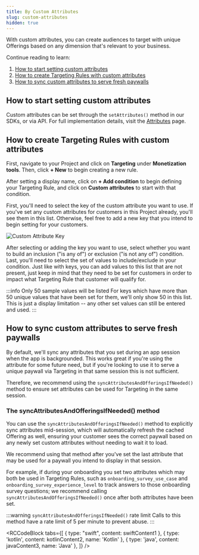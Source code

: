 ```yaml
---
title: By Custom Attributes
slug: custom-attributes
hidden: true
---
```


With custom attributes, you can create audiences to target with unique Offerings based on any dimension that's relevant to your business.


<YouTubeEmbed videoId="sFv5YtWhVas" title="Targeting by Custom Attributes" />

Continue reading to learn:

1. [How to start setting custom attributes](/tools/targeting/custom-attributes#how-to-start-setting-custom-attributes)
2. [How to create Targeting Rules with custom attributes](/tools/targeting/custom-attributes#how-to-create-targeting-rules-with-custom-attributes)
3. [How to sync custom attributes to serve fresh paywalls](/tools/targeting/custom-attributes#how-to-sync-custom-attributes-to-serve-fresh-paywalls)

## How to start setting custom attributes

Custom attributes can be set through the `setAttributes()` method in our SDKs, or via API. For full implementation details, visit the [Attributes](/customers/customer-attributes) page.

## How to create Targeting Rules with custom attributes

First, navigate to your Project and click on **Targeting** under **Monetization tools**. Then, click **+ New** to begin creating a new rule.

After setting a display name, click on **+ Add condition** to begin defining your Targeting Rule, and click on **Custom attributes** to start with that condition.

First, you'll need to select the key of the custom attribute you want to use. If you've set any custom attributes for customers in this Project already, you'll see them in this list. Otherwise, feel free to add a new key that you intend to begin setting for your customers.

![Custom Attribute Key](/docs_images/offerings/targeting/by-custom-attribute.png)

After selecting or adding the key you want to use, select whether you want to build an inclusion ("is any of") or exclusion ("is not any of") condition. Last, you'll need to select the set of values to include/exclude in your condition. Just like with keys, you can add values to this list that are not present, just keep in mind that they need to be set for customers in order to impact what Targeting Rule that customer will qualify for.

:::info Only 50 sample values will be listed
For keys which have more than 50 unique values that have been set for them, we'll only show 50 in this list. This is just a display limitation -- any other set values can still be entered and used.
:::

## How to sync custom attributes to serve fresh paywalls

By default, we'll sync any attributes that you set during an app session when the app is backgrounded. This works great if you're using the attribute for some future need, but if you're looking to use it to serve a unique paywall via Targeting in that same session this is not sufficient.

Therefore, we recommend using the `syncAttributesAndOfferingsIfNeeded()` method to ensure set attributes can be used for Targeting in the same session.

### The syncAttributesAndOfferingsIfNeeded() method

You can use the `syncAttributesAndOfferingsIfNeeded()` method to explicitly sync attributes mid-session, which will automatically refresh the cached Offering as well, ensuring your customer sees the correct paywall based on any newly set custom attributes without needing to wait it to load.

We recommend using that method after you've set the last attribute that may be used for a paywall you intend to display in that session.

For example, if during your onboarding you set two attributes which may both be used in Targeting Rules, such as `onboarding_survey_use_case` and `onboarding_survey_experience_level` to track answers to those onboarding survey questions; we recommend calling `syncAttributesAndOfferingsIfNeeded()` once after both attributes have been set.

:::warning `syncAttributesAndOfferingsIfNeeded()` rate limit
Calls to this method have a rate limit of 5 per minute to prevent abuse.
:::


<RCCodeBlock
  tabs={[
    { type: "swift", content: swiftContent1 },
    { type: 'kotlin', content: kotlinContent2, name: 'Kotlin' },
    { type: 'java', content: javaContent3, name: 'Java' },
  ]}
/>
